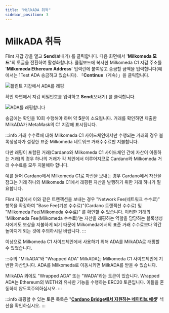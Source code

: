 ```yaml
---
title: "MilkADA 취득"
sidebar_position: 3
---
```


# MilkADA 취득

Flint 지갑 창을 열고 **Send**(보내기) 를 클릭합니다. 다음 화면에서 '**Milkomeda 모드**"의 토글을 전환하여 활성화합니다. 클립보드에 복사한 Milkomeda C1 지갑 주소를 '**Milkomeda Ethereum Address**' 입력란에 붙여넣고 송금할 금액을 입력합니다(예에서는 1Test ADA 송금하고 있습니다). 「**Continue**（계속）」을 클릭합니다.

![플린트 지갑에서 ADA를 래핑](/img/wrapping-send-flint.png)

확인 화면에서 지갑 비밀번호를 입력하고 **Send**(보내기) 를 클릭합니다.

![ADA를 래핑합니다](/img/wrapping-ada-send.png)

송금에는 확인을 10회 수행해야 하며 약 **5**분이 소요됩니다. 거래를 확인하면 제출한 MilkADA가 MetaMask의 C1 지갑에 표시됩니다.

:::info 거래 수수료에 대해 Milkomeda C1 사이드체인에서만 수행되는 거래의 경우 블록생성자가 설정한 표준 Milkomeda 네트워크 거래수수료만 지불합니다.

다만 래핑이 포함된 거래(Cardano와 Milkomeda C1 사이드체인 간에 자산이 이동하는 거래)의 경우 하나의 거래가 각 체인에서 이루어지므로 Cardano와 Milkomeda 거래 수수료를 모두 지불해야 합니다.

예를 들어 Cardano에서 Milkomeda C1로 자산을 보내는 경우 Cardano에서 자산을 잠그는 거래 하나와 Milkomeda C1에서 래핑된 자산을 발행하기 위한 거래 하나가 필요합니다.

Flint 지갑에서 이와 같은 트랜잭션을 보내는 경우 "Network Fee(네트워크 수수료)" 항목을 확장하여 "Base Fee(기본 수수료)"(Cardano 트랜잭션 수수료) 및 "Milkomeda Fee(Milkomeda 수수료)" 를 확인할 수 있습니다. 이러한 거래의 'Milkomeda Fee(Milkomeda 수수료)'는 자산을 래핑하는 역할을 담당하는 블록생성자에게도 보상을 지불하게 되기 때문에 Milkomeda에서의 표준 거래 수수료보다 약간 높아지게 되는 것에 주의하시길 바랍니다. :::

이상으로 Milkomeda C1 사이드체인에서 사용하기 위해 ADA를 MilkADA로 래핑할 수 있었습니다.

:::주의 "MilkADA"와 "Wrapped ADA" MilkADA는 Milkomeda C1 사이드체인에 기반한 자산입니다. ADA를 Milkomeda로 이동시키면 MilkADA를 받을 수 있습니다.

MilkADA 외에도 "Wrapped ADA" 또는 "WADA"라는 토큰이 있습니다. Wrapped ADA는 Ethereum의 WETH와 유사한 기능을 수행하는 ERC20 토큰입니다. 이들을 혼동하지 않도록주의하십시오. :::

:::info 래핑할 수 있는 토큰 목록은 "[**Cardano Bridge에서 지원하는 네이티브 애셋**](./cardano-bridge-supported-native-assets)' 섹션을 확인하십시오. :::
